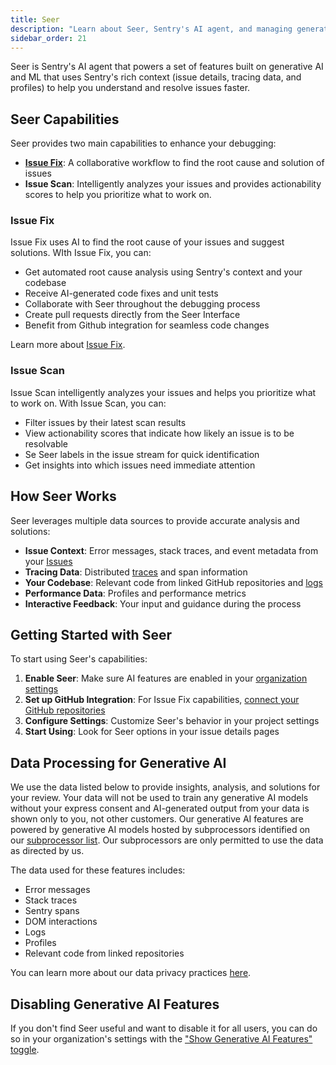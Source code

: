 ```yaml
---
title: Seer
description: "Learn about Seer, Sentry's AI agent, and managing generative AI features."
sidebar_order: 21
---
```


Seer is Sentry's AI agent that powers a set of features built on generative AI and ML that uses Sentry's rich context (issue details, tracing data, and profiles) to help you understand and resolve issues faster.

## Seer Capabilities

Seer provides two main capabilities to enhance your debugging:

- [**Issue Fix**](#issue-fix): A collaborative workflow to find the root cause and solution of issues
- **Issue Scan**: Intelligently analyzes your issues and provides actionability scores to help you prioritize what to work on.

### Issue Fix

Issue Fix uses AI to find the root cause of your issues and suggest solutions. WIth Issue Fix, you can:

- Get automated root cause analysis using Sentry's context and your codebase
- Receive AI-generated code fixes and unit tests
- Collaborate with Seer throughout the debugging process
- Create pull requests directly from the Seer Interface
- Benefit from Github integration for seamless code changes

Learn more about [Issue Fix](./issue-fix/).

### Issue Scan

Issue Scan intelligently analyzes your issues and helps you prioritize what to work on. With Issue Scan, you can:

- Filter issues by their latest scan results
- View actionability scores that indicate how likely an issue is to be resolvable
- Se Seer labels in the issue stream for quick identification
- Get insights into which issues need immediate attention

## How Seer Works

Seer leverages multiple data sources to provide accurate analysis and solutions:

- **Issue Context**: Error messages, stack traces, and event metadata from your [Issues](/product/issues/)
- **Tracing Data**: Distributed [traces](/concepts/key-terms/tracing/#whats-a-trace) and span information
- **Your Codebase**: Relevant code from linked GitHub repositories and [logs](/product/explore/logs/)
- **Performance Data**: Profiles and performance metrics
- **Interactive Feedback**: Your input and guidance during the process

## Getting Started with Seer

To start using Seer's capabilities:

1. **Enable Seer**: Make sure AI features are enabled in your [organization settings](https://sentry.io/orgredirect/organizations/:orgslug/settings/#hideAiFeatures)
2. **Set up GitHub Integration**: For Issue Fix capabilities, [connect your GitHub repositories](/organization/integrations/source-code-mgmt/github/)
3. **Configure Settings**: Customize Seer's behavior in your project settings
4. **Start Using**: Look for Seer options in your issue details pages

## Data Processing for Generative AI

We use the data listed below to provide insights, analysis, and solutions for your review. Your data will not be used to train any generative AI models without your express consent and AI-generated output from your data is shown only to you, not other customers. Our generative AI features are powered by generative AI models hosted by subprocessors identified on our [subprocessor list](https://sentry.io/legal/subprocessors/). Our subprocessors are only permitted to use the data as directed by us.

The data used for these features includes:

- Error messages
- Stack traces
- Sentry spans
- DOM interactions
- Logs
- Profiles
- Relevant code from linked repositories

You can learn more about our data privacy practices [here](/security-legal-pii/security/ai-ml-policy/#use-of-identifying-data-for-generative-ai-features).

## Disabling Generative AI Features

If you don't find Seer useful and want to disable it for all users, you can do so in your organization's settings with the ["Show Generative AI Features" toggle](https://sentry.io/orgredirect/organizations/:orgslug/settings/#hideAiFeatures).
